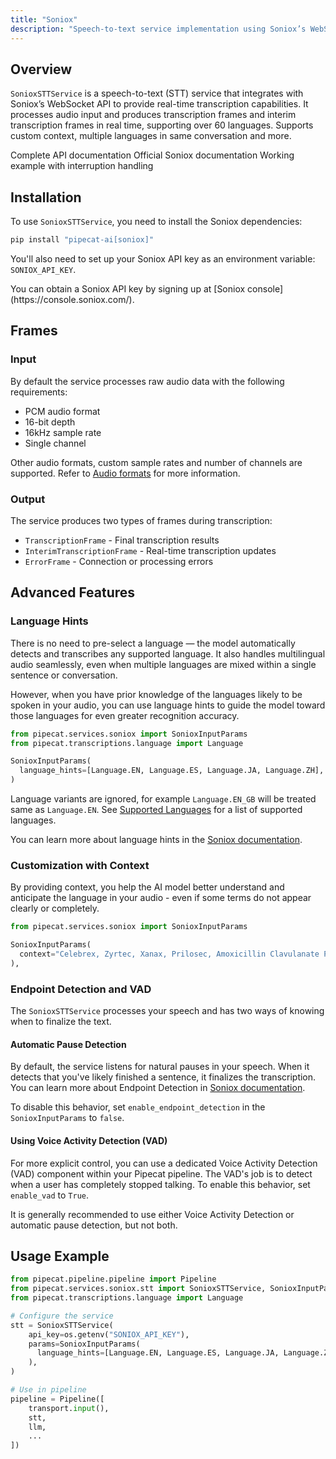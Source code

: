 ```yaml
---
title: "Soniox"
description: "Speech-to-text service implementation using Soniox’s WebSocket API"
---
```


## Overview

`SonioxSTTService` is a speech-to-text (STT) service that integrates with Soniox’s WebSocket API to provide real-time transcription capabilities. It processes audio input and produces transcription frames and interim transcription frames in real time, supporting over 60 languages. Supports custom context, multiple languages in same conversation and more.

<CardGroup cols={3}>
  <Card
    title="API Reference"
    icon="code"
    href="https://pipecat-docs.readthedocs.io/en/latest/api/pipecat.services.soniox.stt.html"
  >
    Complete API documentation
  </Card>
  <Card
    title="Soniox Docs"
    icon="book"
    href="https://soniox.com/docs/speech-to-text/get-started"
  >
    Official Soniox documentation
  </Card>
  <Card
    title="Example Code"
    icon="play"
    href="https://github.com/pipecat-ai/pipecat/blob/main/examples/foundational/07za-interruptible-soniox.py"
  >
    Working example with interruption handling
  </Card>
</CardGroup>


## Installation

To use `SonioxSTTService`, you need to install the Soniox dependencies:

```bash
pip install "pipecat-ai[soniox]"
```

You'll also need to set up your Soniox API key as an environment variable: `SONIOX_API_KEY`.

<Tip>
  You can obtain a Soniox API key by signing up at [Soniox console](https://console.soniox.com/).
</Tip>

## Frames

### Input

By default the service processes raw audio data with the following requirements:

- PCM audio format
- 16-bit depth
- 16kHz sample rate
- Single channel

Other audio formats, custom sample rates and number of channels are supported. Refer to [Audio formats](https://soniox.com/docs/speech-to-text/core-concepts/audio-formats) for more information.

### Output

The service produces two types of frames during transcription:

- `TranscriptionFrame` - Final transcription results
- `InterimTranscriptionFrame` - Real-time transcription updates
- `ErrorFrame` - Connection or processing errors


## Advanced Features

### Language Hints

There is no need to pre-select a language — the model automatically detects and transcribes any supported language. It also handles multilingual audio seamlessly, even when multiple languages are mixed within a single sentence or conversation.

However, when you have prior knowledge of the languages likely to be spoken in your audio, you can use language hints to guide the model toward those languages for even greater recognition accuracy.

```python
from pipecat.services.soniox import SonioxInputParams
from pipecat.transcriptions.language import Language

SonioxInputParams(
  language_hints=[Language.EN, Language.ES, Language.JA, Language.ZH],
)
```

Language variants are ignored, for example `Language.EN_GB` will be treated same as `Language.EN`. See [Supported Languages](https://soniox.com/docs/speech-to-text/core-concepts/supported-languages) for a list of supported languages.

You can learn more about language hints in the [Soniox documentation](https://soniox.com/docs/speech-to-text/core-concepts/language-hints).

### Customization with Context

By providing context, you help the AI model better understand and anticipate the language in your audio - even if some terms do not appear clearly or completely. 

```python
from pipecat.services.soniox import SonioxInputParams

SonioxInputParams(
  context="Celebrex, Zyrtec, Xanax, Prilosec, Amoxicillin Clavulanate Potassium",
),
```

### Endpoint Detection and VAD

The `SonioxSTTService` processes your speech and has two ways of knowing when to finalize the text.

#### Automatic Pause Detection

By default, the service listens for natural pauses in your speech. When it detects that you've likely finished a sentence, it finalizes the transcription.
You can learn more about Endpoint Detection in [Soniox documentation](https://soniox.com/docs/speech-to-text/core-concepts/endpoint-detection).

To disable this behavior, set `enable_endpoint_detection` in the `SonioxInputParams` to `false`.

#### Using Voice Activity Detection (VAD)

For more explicit control, you can use a dedicated Voice Activity Detection (VAD) component within your Pipecat pipeline. The VAD's job is to detect when a user has completely stopped talking.
To enable this behavior, set `enable_vad` to `True`.

It is generally recommended to use either Voice Activity Detection or automatic pause detection, but not both.

## Usage Example

```python
from pipecat.pipeline.pipeline import Pipeline
from pipecat.services.soniox.stt import SonioxSTTService, SonioxInputParams
from pipecat.transcriptions.language import Language

# Configure the service
stt = SonioxSTTService(
    api_key=os.getenv("SONIOX_API_KEY"),
    params=SonioxInputParams(
      language_hints=[Language.EN, Language.ES, Language.JA, Language.ZH],
    ),
)

# Use in pipeline
pipeline = Pipeline([
    transport.input(),
    stt,
    llm,
    ...
])
```
